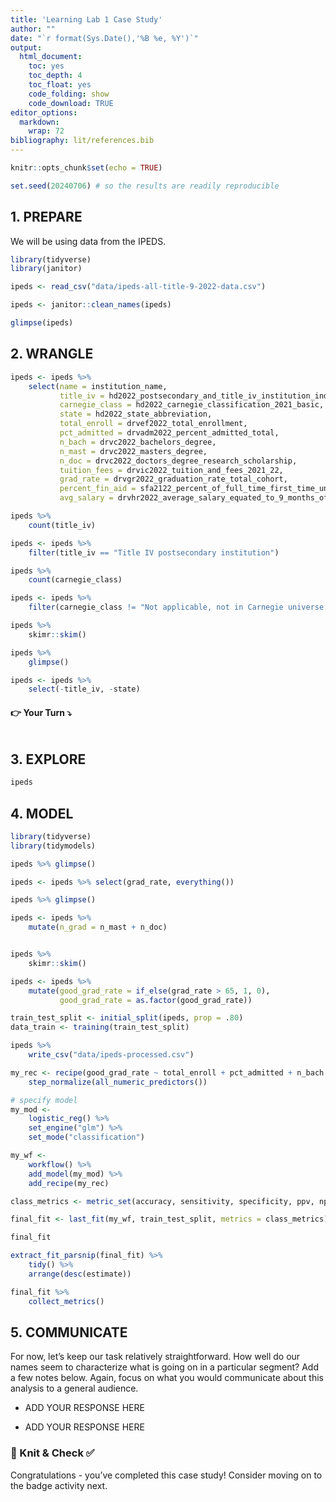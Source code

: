 ```yaml
---
title: 'Learning Lab 1 Case Study'
author: ""
date: "`r format(Sys.Date(),'%B %e, %Y')`"
output: 
  html_document:
    toc: yes
    toc_depth: 4
    toc_float: yes
    code_folding: show
    code_download: TRUE
editor_options:
  markdown:
    wrap: 72
bibliography: lit/references.bib
---
```


```r
knitr::opts_chunk$set(echo = TRUE)

set.seed(20240706) # so the results are readily reproducible
```

## 1. PREPARE

We will be using data from the IPEDS.

```r
library(tidyverse)
library(janitor)

ipeds <- read_csv("data/ipeds-all-title-9-2022-data.csv")

ipeds <- janitor::clean_names(ipeds)

glimpse(ipeds)
```

## 2. WRANGLE

```r

ipeds <- ipeds %>% 
    select(name = institution_name, 
           title_iv = hd2022_postsecondary_and_title_iv_institution_indicator, 
           carnegie_class = hd2022_carnegie_classification_2021_basic, 
           state = hd2022_state_abbreviation, 
           total_enroll = drvef2022_total_enrollment,
           pct_admitted = drvadm2022_percent_admitted_total,
           n_bach = drvc2022_bachelors_degree,
           n_mast = drvc2022_masters_degree,
           n_doc = drvc2022_doctors_degree_research_scholarship,
           tuition_fees = drvic2022_tuition_and_fees_2021_22,
           grad_rate = drvgr2022_graduation_rate_total_cohort,
           percent_fin_aid = sfa2122_percent_of_full_time_first_time_undergraduates_awarded_any_financial_aid,
           avg_salary = drvhr2022_average_salary_equated_to_9_months_of_full_time_instructional_staff_all_ranks)

ipeds %>% 
    count(title_iv)

ipeds <- ipeds %>% 
    filter(title_iv == "Title IV postsecondary institution")

ipeds %>% 
    count(carnegie_class)

ipeds <- ipeds %>% 
    filter(carnegie_class != "Not applicable, not in Carnegie universe (not accredited or nondegree-granting)")

ipeds %>% 
    skimr::skim()

ipeds %>% 
    glimpse()

ipeds <- ipeds %>% 
    select(-title_iv, -state)
```

#### **👉 Your Turn** **⤵**

```r

```

## 3. EXPLORE

```r
ipeds
```

## 4. MODEL

```r
library(tidyverse)
library(tidymodels)

ipeds %>% glimpse()

ipeds <- ipeds %>% select(grad_rate, everything())

ipeds %>% glimpse()

ipeds <- ipeds %>% 
    mutate(n_grad = n_mast + n_doc)


ipeds %>% 
    skimr::skim()

ipeds <- ipeds %>% 
    mutate(good_grad_rate = if_else(grad_rate > 65, 1, 0),
           good_grad_rate = as.factor(good_grad_rate))

train_test_split <- initial_split(ipeds, prop = .80)
data_train <- training(train_test_split)

ipeds %>% 
    write_csv("data/ipeds-processed.csv")

my_rec <- recipe(good_grad_rate ~ total_enroll + pct_admitted + n_bach + n_grad + tuition_fees + percent_fin_aid + avg_salary, data = data_train) %>% 
    step_normalize(all_numeric_predictors())

# specify model
my_mod <-
    logistic_reg() %>% 
    set_engine("glm") %>%
    set_mode("classification")

my_wf <-
    workflow() %>%
    add_model(my_mod) %>% 
    add_recipe(my_rec)

class_metrics <- metric_set(accuracy, sensitivity, specificity, ppv, npv, kap) # this is new

final_fit <- last_fit(my_wf, train_test_split, metrics = class_metrics)

final_fit

extract_fit_parsnip(final_fit) %>% 
    tidy() %>% 
    arrange(desc(estimate))

final_fit %>%
    collect_metrics()


```

## 5. COMMUNICATE

For now, let's keep our task relatively straightforward. How well do our
names seem to characterize what is going on in a particular segment? Add
a few notes below. Again, focus on what you would communicate about this
analysis to a general audience.

-   ADD YOUR RESPONSE HERE

-   ADD YOUR RESPONSE HERE

### 🧶 Knit & Check ✅

Congratulations - you've completed this case study! Consider moving on
to the badge activity next.
